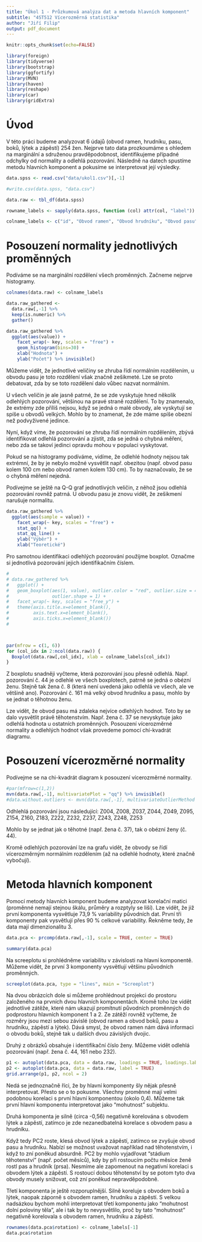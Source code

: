 ```yaml
---
title: "Úkol 1 - Průzkumová analýza dat a metoda hlavních komponent"
subtitle: "4ST512 Vícerozměrná statistika"
author: "Jiří Filip"
output: pdf_document
---
```



```r
knitr::opts_chunk$set(echo=FALSE)
```

```r

library(foreign)
library(tidyverse)
library(bootstrap)
library(ggfortify)
library(MVN)
library(haven)
library(reshape)
library(car)
library(gridExtra)
```

# Úvod

V této práci budeme analyzovat 6 údajů (obvod ramen, hrudníku, pasu, boků, lýtek a zápěstí) 254 žen. Nejprve tato data prozkoumáme s ohledem na marginální a sdruženou pravděpodobnost, identifikujeme případné odchylky od normality a odlehlá pozorování. Následně na datech spustíme metodu hlavních komponent a pokusíme se interpretovat její výsledky.




```r
data.spss <- read.csv("data/ukol1.csv")[,-1]

#write.csv(data.spss, "data.csv")

data.raw <- tbl_df(data.spss)

rowname_labels <- sapply(data.spss, function (col) attr(col, "label")) %>% unname %>% unlist

colname_labels <- c("id", "Obvod ramen", "Obvod hrudníku", "Obvod pasu", "Obvod boků", "Obvod lýtka (průměr)", "Obvod zápěstí (průměr)")
```


# Posouzení normality jednotlivých proměnných

Podíváme se na marginální rozdělení všech proměnných. Začneme nejprve histogramy.

```r
colnames(data.raw) <- colname_labels

data.raw_gathered <- 
  data.raw[,-1] %>%
  keep(is.numeric) %>%
  gather()
```



```r

data.raw_gathered %>%
  ggplot(aes(value)) +
    facet_wrap(~ key, scales = "free") +
    geom_histogram(bins=30) +
    xlab("Hodnota") +
    ylab("Počet") %>% invisible()
```  


Můžeme vidět, že jednotlivé veličiny se zhruba řídí normálním rozdělením, u obvodu pasu je toto rozdělení však značně zešikmeté. Lze se proto debatovat, zda by se toto rozdělení dalo vůbec nazvat normálním.

U všech veličin je ale jasně patrné, že se zde vyskytuje hned několik odlehlých pozorování, většinou na pravé straně rozdělení. To by znamenalo, že extrémy zde příliš nejsou, když se jedná o malé obvody, ale vyskytují se spíše u obvodů velkých. Mohlo by to znamenat, že zde máme spíše obezní než podvyživené jedince.

Nyní, když víme, že pozorování se zhruba řídí normálním rozdělením, zbývá identifikovat odlehlá pozorování a zjistit, zda se jedná o chybná měření, nebo zda se takoví jedinci opravdu mohou v populaci vyskytovat.

Pokud se na histogramy podíváme, vidíme, že odlehlé hodnoty nejsou tak extrémní, že by je nebylo možné vysvětlit např. obezitou (např. obvod pasu kolem 100 cm nebo obvod ramen kolem 130 cm). To by naznačovalo, že se o chybná měření nejedná.




Podívejme se ještě na Q-Q graf jednotlivých veličin, z něhož jsou odlehlá pozorování rovněž patrná. U obvodu pasu je znovu vidět, že zešikmení narušuje normalitu.

```r
data.raw_gathered %>%
  ggplot(aes(sample = value)) +
    facet_wrap(~ key, scales = "free") +
    stat_qq() +
    stat_qq_line() +
    ylab("Výběr") +
    xlab("Teoretické")
```

Pro samotnou identifikaci odlehlých pozorování použijme boxplot. Označme si jednotlivá pozorování jejich identifikačním číslem.

```r


# 
# data.raw_gathered %>%
#   ggplot() + 
#   geom_boxplot(aes(1, value), outlier.color = "red", outlier.size = 4, 
#                outlier.shape = 1) +
#   facet_wrap(~ key, scales = "free_y") +
#   theme(axis.title.x=element_blank(),
#         axis.text.x=element_blank(),
#         axis.ticks.x=element_blank()) 
# 



par(mfrow = c(1, 6))
for (col_idx in 2:ncol(data.raw)) {
  Boxplot(data.raw[,col_idx], xlab = colname_labels[col_idx])
}

```

Z boxplotu snadněji vyčteme, která pozorování jsou přesně odlehlá. Např. pozorování č. 44 je odlehlé ve všech boxplotech, patrně se jedná o obézní ženu. Stejně tak žena č. 8 (která není uvedená jako odlehlá ve všech, ale ve většině ano). Pozorování č. 161 má velký obvod hrudníku a pasu, mohlo by se jednat o těhotnou ženu.

Lze vidět, že obvod pasu má zdaleka nejvíce odlehlých hodnot. Toto by se dalo vysvětlit právě těhotenstvím. Např. žena č. 37 se nevyskytuje jako odlehlá hodnota u ostatních proměnných. Posouzení vícerozměrné normality a odlehlých hodnot však provedeme pomocí chí-kvadrát diagramu.


# Posouzení vícerozměrné normality

Podívejme se na chi-kvadrát diagram k posouzení vícerozměrné normality.

```r

#par(mfrow=c(1,2))
mvn(data.raw[,-1], multivariatePlot = "qq") %>% invisible()
#data.without.outliers <- mvn(data.raw[,-1], multivariateOutlierMethod = "quan", #showOutliers = TRUE, showNewData = TRUE) %>% invisible()
```


Odhlehlá pozorování jsou následující: Z004, Z008, Z037, Z044, Z049, Z095, Z154, Z160, Z183, Z222, Z232, Z237, Z243, Z248, Z253

Mohlo by se jednat jak o těhotné (např. žena č. 37), tak o obézní ženy (č. 44).

Kromě odlehlých pozorování lze na grafu vidět, že obvody se řídí vícerozměrným normálním rozdělením (až na odlehlé hodnoty, které značně vybočují).

# Metoda hlavních komponent

Pomocí metody hlavních komponent budeme analyzovat korelační matici (proměnné nemají stejnou škálu, průměry a rozptyly se liší). Lze vidět, že již první komponenta vysvětluje 73,9 % variability původních dat. První tři komponenty pak vysvětlují přes 90 % celkové variability. Řekněme tedy, že data mají dimenzionalitu 3.

```r
data.pca <- prcomp(data.raw[,-1], scale = TRUE, center = TRUE)

summary(data.pca)
```

Na screeplotu si prohlédněme variabilitu v závislosti na hlavní komponentě. Můžeme vidět, že první 3 komponenty vysvětlují většinu původních proměnných.

```r
screeplot(data.pca, type = "lines", main = "Screeplot")
```

Na dvou obrázcích dole si můžeme prohlédnout projekci do prostoru založeného na prvních dvou hlavních komponentách. Kromě toho lze vidět jednotlivé zátěže, které nám ukazují promítnutí původních proměnných do podprostoru hlavních komponent 1 a 2. Ze zátěží rovněž vyčteme, že rozměry jsou mezi sebou závislé (obvod ramen a obvod boků, pasu a hrudníku, zápěstí a lýtek). Dává smysl, že obvod ramen nám dává informaci o obvodu boků, stejně tak u dalších dvou závislých dvojic.

Druhý z obrázků obsahuje i identifikační číslo ženy. Můžeme vidět odlehlá pozorování (např. žena č. 44, 161 nebo 232). 

```r

p1 <- autoplot(data.pca, data = data.raw, loadings = TRUE, loadings.label = TRUE, loadings.colour = "blue")
p2 <- autoplot(data.pca, data = data.raw, label = TRUE)
grid.arrange(p1, p2, ncol = 2)
```

Nedá se jednoznačně říci, že by hlavní komponenty šly nějak přesně interpretovat. Přesto se o to pokusme. Všechny proměnné mají velmi podobnou korelaci s první hlavní komponentou (okolo 0,4). Můžeme tak první hlavní komponentu interpretovat jako "mohutnost" subjektu.

Druhá komponenta je silně (circa -0,56) negativně korelována s obvodem lýtek a zápěstí, zatímco je zde nezanedbatelná korelace s obvodem pasu a hrudníku. 

Když tedy PC2 roste, klesá obvod lýtek a zápěstí, zatímco se zvyšuje obvod pasu a hrudníku. Nabízí se možnost uvažovat například nad těhotenstvím, i když to zní poněkud absurdně. PC2 by mohlo vyjadřovat "stádium těhotenství" (např. počet měsíců), kdy by při rostoucím počtu měsíce ženě rostl pas a hrudník (prsa). Nesmíme ale zapomenout na negativní korelaci s obvodem lýtek a zápěstí. S rostoucí dobou těhotenství by se potom tyto dva obvody musely snižovat, což zní poněkud nepravděpodobně.

Třetí komponenta je ještě rozporuplnější. Silně koreluje s obvodem boků a lýtek, naopak záporně s obvodem ramen, hrudníku a zápěstí. S velkou nadsázkou bychom mohli interpretovat třetí komponentu jako "mohutnost dolní poloviny těla", ale i tak by to nevysvětlilo, proč by tato "mohutnost" negativně korelovala s obvodem ramen, hrudníku a zápěstí. 

```r

rownames(data.pca$rotation) <- colname_labels[-1]
data.pca$rotation
```

